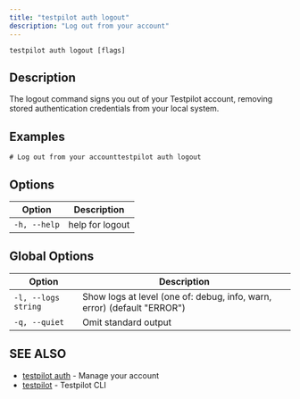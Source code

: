 ```yaml
---
title: "testpilot auth logout"
description: "Log out from your account"
---
```


```
testpilot auth logout [flags]
```

## Description[​](#description "Direct link to Description")

The logout command signs you out of your Testpilot account, removing stored authentication
credentials from your local system.

## Examples[​](#examples "Direct link to Examples")

```
# Log out from your accounttestpilot auth logout
```

## Options[​](#options "Direct link to Options")

| Option       | Description     |
| ------------ | --------------- |
| `-h, --help` | help for logout |

## Global Options[​](#global-options "Direct link to Global Options")

| Option              | Description                                                             |
| ------------------- | ----------------------------------------------------------------------- |
| `-l, --logs string` | Show logs at level (one of: debug, info, warn, error) (default "ERROR") |
| `-q, --quiet`       | Omit standard output                                                    |

## SEE ALSO[​](#see-also "Direct link to SEE ALSO")

- [testpilot auth](/docs/testpilot/reference/cli/testpilot_auth) - Manage your account
- [testpilot](/docs/testpilot/reference/cli/testpilot) - Testpilot CLI
